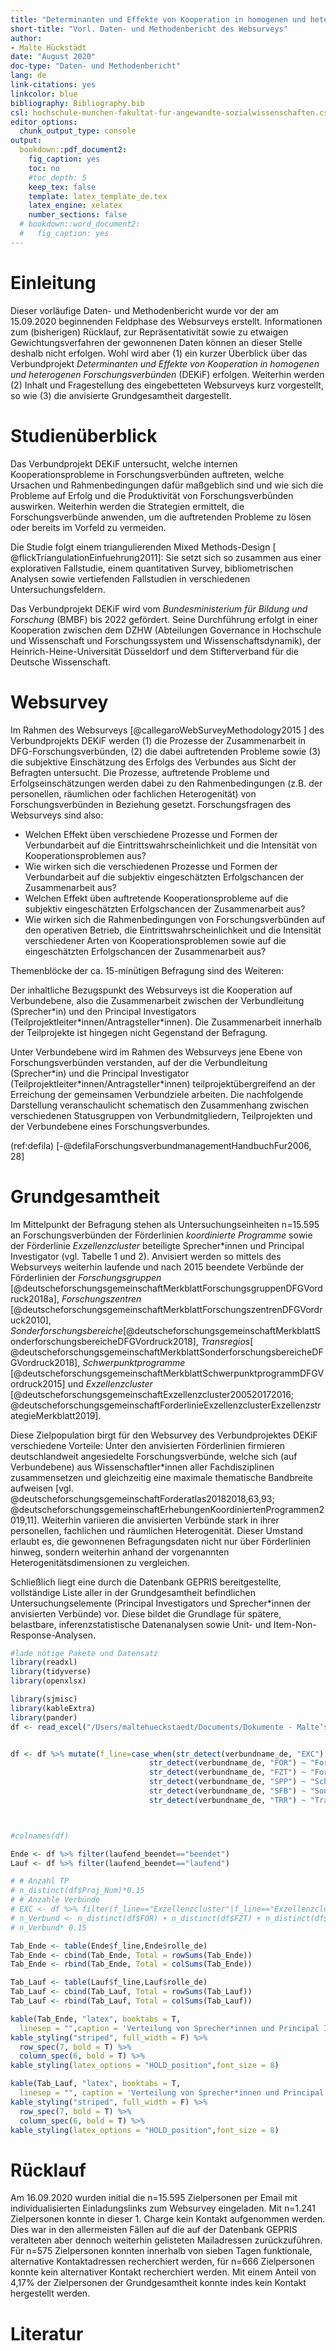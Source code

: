 ```yaml
---
title: "Determinanten und Effekte von Kooperation in homogenen und heterogenen Forschungsverbünden (DEKiF)"
short-title: "Vorl. Daten- und Methodenbericht des Websurveys"
author:
- Malte Hückstädt
date: "August 2020"
doc-type: "Daten- und Methodenbericht"
lang: de
link-citations: yes
linkcolor: blue
bibliography: Bibliography.bib
csl: hochschule-munchen-fakultat-fur-angewandte-sozialwissenschaften.csl
editor_options:
  chunk_output_type: console
output:
  bookdown::pdf_document2:
    fig_caption: yes
    toc: no
    #toc_depth: 5
    keep_tex: false
    template: latex_template_de.tex
    latex_engine: xelatex
    number_sections: false
  # bookdown::word_document2:
  #   fig_caption: yes
---
```


\pagenumbering{gobble}
\tableofcontents

\cleardoublepage
\pagenumbering{Roman}
\listoffigures
\addcontentsline{toc}{section}{Abbildungsverzeichnis}

\cleardoublepage
\listoftables
\addcontentsline{toc}{section}{Tabellenverzeichnis}

\cleardoublepage
\pagenumbering{arabic}


# Einleitung

Dieser vorläufige Daten- und Methodenbericht wurde vor der am 15.09.2020 beginnenden Feldphase des Websurveys erstellt. Informationen zum (bisherigen) Rücklauf, zur Repräsentativität sowie zu etwaigen Gewichtungsverfahren der gewonnenen Daten können an dieser Stelle deshalb  nicht erfolgen. Wohl wird aber (1) ein kurzer Überblick über das Verbundprojekt  *Determinanten und Effekte von Kooperation in homogenen und heterogenen Forschungsverbünden* (DEKiF) erfolgen. Weiterhin werden (2) Inhalt und Fragestellung des eingebetteten Websurveys kurz vorgestellt, so wie (3) die anvisierte Grundgesamtheit dargestellt.

# Studienüberblick

Das Verbundprojekt DEKiF untersucht, welche internen Kooperationsprobleme in Forschungsverbünden auftreten, welche Ursachen und Rahmenbedingungen dafür maßgeblich sind und wie sich die Probleme auf Erfolg und die Produktivität von Forschungsverbünden auswirken. Weiterhin werden die Strategien ermittelt, die Forschungsverbünde anwenden, um die auftretenden Probleme zu lösen oder bereits im Vorfeld zu vermeiden.

\vspace{3 mm}

Die Studie folgt einem triangulierenden Mixed Methods-Design [ @flickTriangulationEinfuehrung2011]: Sie setzt sich so zusammen aus einer explorativen Fallstudie, einem quantitativen Survey, bibliometrischen Analysen sowie vertiefenden Fallstudien in verschiedenen Untersuchungsfeldern.

\vspace{3 mm}

Das Verbundprojekt DEKiF wird vom *Bundesministerium für Bildung und Forschung* (BMBF) bis 2022 gefördert. Seine Durchführung erfolgt in einer Kooperation zwischen dem DZHW (Abteilungen Governance in Hochschule und Wissenschaft und Forschungssystem und Wissenschaftsdynamik), der Heinrich-Heine-Universität Düsseldorf und dem Stifterverband für die Deutsche Wissenschaft.

# Websurvey

Im Rahmen des Websurveys [@callegaroWebSurveyMethodology2015 ] des Verbundprojekts DEKiF werden (1) die Prozesse der Zusammenarbeit in DFG-Forschungsverbünden, (2) die dabei auftretenden Probleme sowie (3) die subjektive Einschätzung des Erfolgs des Verbundes aus Sicht der Befragten untersucht. Die Prozesse, auftretende Probleme und Erfolgseinschätzungen werden dabei zu den Rahmenbedingungen (z.B. der personellen, räumlichen oder fachlichen Heterogenität) von Forschungsverbünden in Beziehung gesetzt. Forschungsfragen des Websurveys sind also:

- Welchen Effekt üben verschiedene Prozesse und Formen der Verbundarbeit auf die Eintrittswahrscheinlichkeit und die Intensität von Kooperationsproblemen aus?
- Wie wirken sich die verschiedenen Prozesse und Formen der Verbundarbeit auf die subjektiv eingeschätzten Erfolgschancen der Zusammenarbeit aus?
- Welchen Effekt üben auftretende Kooperationsprobleme auf die subjektiv eingeschätzten Erfolgschancen der Zusammenarbeit aus?
- Wie wirken sich die Rahmenbedingungen von Forschungsverbünden auf den operativen Betrieb, die Eintrittswahrscheinlichkeit und die Intensität verschiedener Arten von Kooperationsproblemen sowie auf die eingeschätzten Erfolgschancen der Zusammenarbeit aus?

\vspace{3 mm}

Themenblöcke der ca. 15-minütigen Befragung sind des Weiteren:

\vspace{3 mm}

\definecolor{DZHWblue}{RGB}{0,106,178}
\newlist{packed_enum}{enumerate}{5}
\setlist[packed_enum]{label*=(\arabic*)}

\begin{center}
\begin{tcolorbox}[width=10.7cm, sharp corners, colback=DZHWblue!20,
before={\captionof{figure}{Themenblöcke des Websurveys}},
after={}]

\begin{packed_enum}[itemsep=0pt, parsep=0pt]

    \item Initiierung und Auswahl der Verbundmitglieder
    \item Formen der Verbundarbeit
    \item Kommunikation im Verbund
    \item Entwicklung gemeinsamer Forschungsfragen und Verbundziele
    \item Voraussetzungen bzw. Verfahren der Integration von Forschungsergebnissen
    \item Leitung und Koordination des Verbundes
    \item Praktizierte Entscheidungsverfahren
    \item Zusammenarbeit im Verbund
    \item Probleme im Zusammenhang mit der gemeinsamen Verbundarbeit
    \item Erfolg der gemeinsamen Verbundarbeit
    \item Best Practice gemeinsamer Verbundarbeit
    \item Persönliche Erwartungen an die Mitwirkung im Forschungsverbund
    \item Randbedingungen des Forschungsverbundes
    \item Demografie

\end{packed_enum}

\end{tcolorbox}
\end{center}

\vspace{3 mm}

Der inhaltliche Bezugspunkt des Websurveys ist die Kooperation auf Verbundebene, also die Zusammenarbeit zwischen der Verbundleitung (Sprecher\*in) und den Principal Investigators (Teilprojektleiter\*innen/Antragsteller\*innen). Die Zusammenarbeit innerhalb der Teilprojekte ist hingegen nicht Gegenstand der Befragung.

\vspace{3 mm}

Unter Verbundebene wird im Rahmen des Websurveys jene Ebene von Forschungsverbünden verstanden, auf der die Verbundleitung (Sprecher\*in) und die Principal Investigator (Teilprojektleiter\*innen/Antragsteller\*innen) teilprojektübergreifend an der Erreichung der gemeinsamen Verbundziele arbeiten. Die nachfolgende Darstellung veranschaulicht schematisch den Zusammenhang zwischen verschiedenen Statusgruppen von Verbundmitgliedern, Teilprojekten und der Verbundebene eines Forschungsverbundes.

(ref:defila) [-@defilaForschungsverbundmanagementHandbuchFur2006, 28]
\newcommand{\source}[1]{\caption*{Source: {#1}} }

\begin{figure}[h]
\caption{Bezugsebene des Websurvey}
  \centering
     \includegraphics[width=.9\textwidth]{Verbundebene.png}\linebreak

  \begin{footnotesize}
  \textit{Quelle: Eigene Darstellung, in Anlehnung an Defila et al. (ref:defila)}
  \end{footnotesize}
  \label{fig:Schimank}
\end{figure}

# Grundgesamtheit

Im Mittelpunkt der Befragung stehen als Untersuchungseinheiten n=15.595 an Forschungsverbünden der Förderlinien *koordinierte Programme* sowie der Förderlinie *Exzellenzcluster* beteiligte Sprecher\*innen und Principal Investigator (vgl. Tabelle 1 und 2). Anvisiert werden so mittels des Websurveys weiterhin laufende und nach 2015 beendete Verbünde der Förderlinien der _Forschungsgruppen_ [@deutscheforschungsgemeinschaftMerkblattForschungsgruppenDFGVordruck2018a],
_Forschungszentren_ [@deutscheforschungsgemeinschaftMerkblattForschungszentrenDFGVordruck2010],
_Sonderforschungsbereiche_[@deutscheforschungsgemeinschaftMerkblattSonderforschungsbereicheDFGVordruck2018], _Transregios_[ @deutscheforschungsgemeinschaftMerkblattSonderforschungsbereicheDFGVordruck2018], _Schwerpunktprogramme_ [@deutscheforschungsgemeinschaftMerkblattSchwerpunktprogrammDFGVordruck2015] und
_Exzellenzcluster_ [@deutscheforschungsgemeinschaftExzellenzcluster200520172016; @deutscheforschungsgemeinschaftForderlinieExzellenzclusterExzellenzstrategieMerkblatt2019].

Diese Zielpopulation birgt für den Websurvey des Verbundprojektes DEKiF verschiedene Vorteile: Unter den anvisierten Förderlinien firmieren deutschlandweit angesiedelte Forschungsverbünde, welche sich (auf Verbundebene) aus Wissenschaftler\*innen aller Fachdisziplinen zusammensetzen und gleichzeitig eine maximale thematische Bandbreite aufweisen [vgl. @deutscheforschungsgemeinschaftForderatlas20182018,63,93; @deutscheforschungsgemeinschaftErhebungenKoordiniertenProgrammen2019,11]. Weiterhin variieren die anvisierten Verbünde stark in ihrer personellen, fachlichen und räumlichen Heterogenität. Dieser Umstand erlaubt es, die gewonnenen Befragungsdaten nicht nur über Förderlinien hinweg, sondern weiterhin anhand der vorgenannten Heterogenitätsdimensionen zu vergleichen.

Schließlich liegt eine durch die Datenbank GEPRIS bereitgestellte, vollständige Liste aller in der Grundgesamtheit befindlichen Untersuchungselemente (Principal Investigators und Sprecher\*innen der anvisierten Verbünde) vor. Diese bildet die Grundlage für spätere, belastbare, inferenzstatistische Datenanalysen sowie Unit- und Item-Non-Response-Analysen.


```r

#lade nötige Pakete und Datensatz
library(readxl)
library(tidyverse)
library(openxlsx)

library(sjmisc)
library(kableExtra)
library(pander)
df <- read_excel("/Users/maltehueckstaedt/Documents/Dokumente - Malte’s Imac/GitHub/AP6/data/final_data/zofar_df.xlsx", col_types = rep("text",19))


df <- df %>% mutate(f_line=case_when(str_detect(verbundname_de, "EXC") ~ "Exzellenzcluster",
                               str_detect(verbundname_de, "FOR") ~ "Forschungsgruppen",
                               str_detect(verbundname_de, "FZT") ~ "Forschungszentren",
                               str_detect(verbundname_de, "SPP") ~ "Schwerpunktprogramme",
                               str_detect(verbundname_de, "SFB") ~ "Sonderforschungsbereiche",
                               str_detect(verbundname_de, "TRR") ~ "Transregios"))



#colnames(df)

Ende <- df %>% filter(laufend_beendet=="beendet")
Lauf <- df %>% filter(laufend_beendet=="laufend")

# # Anzahl TP
# n_distinct(df$Proj_Num)*0.15
# # Anzahle Verbünde
# EXC <- df %>% filter(f_line=="Exzellenzcluster"|f_line=="Exzellenzcluster (ExStra)")
# n_Verbund <- n_distinct(df$FOR) + n_distinct(df$FZT) + n_distinct(df$SFB) + n_distinct(df$SPP)  + n_distinct(df$TRR) + n_distinct(EXC$Proj_Num)
# n_Verbund* 0.15

Tab_Ende <- table(Ende$f_line,Ende$rolle_de)
Tab_Ende <- cbind(Tab_Ende, Total = rowSums(Tab_Ende))
Tab_Ende <- rbind(Tab_Ende, Total = colSums(Tab_Ende))

Tab_Lauf <- table(Lauf$f_line,Lauf$rolle_de)
Tab_Lauf <- cbind(Tab_Lauf, Total = rowSums(Tab_Lauf))
Tab_Lauf <- rbind(Tab_Lauf, Total = colSums(Tab_Lauf))

kable(Tab_Ende, "latex", booktabs = T,
  linesep = "",caption = 'Verteilung von Sprecher*innen und Principal Investigators beendeter Verbünde in der Grundgesamtheit',format.args = list(big.mark = ".")) %>%
kable_styling("striped", full_width = F) %>%
  row_spec(7, bold = T) %>%
  column_spec(6, bold = T) %>%
kable_styling(latex_options = "HOLD_position",font_size = 8)

kable(Tab_Lauf, "latex", booktabs = T,
  linesep = "", caption = 'Verteilung von Sprecher*innen und Principal Investigators laufender Verbünde in der Grundgesamtheit',format.args = list(big.mark = ".")) %>%
kable_styling("striped", full_width = F) %>%
  row_spec(7, bold = T) %>%
  column_spec(6, bold = T) %>%
kable_styling(latex_options = "HOLD_position",font_size = 8)

```

# Rücklauf

Am 16.09.2020 wurden initial die n=15.595 Zielpersonen per Email mit individualisierten Einladungslinks zum Websurvey eingeladen. Mit n=1.241 Zielpersonen konnte in dieser 1. Charge kein Kontakt aufgenommen werden. Dies war in den allermeisten Fällen auf die auf der Datenbank GEPRIS veralteten aber dennoch weiterhin gelisteten Mailadressen zurückzuführen. Für n=575 Zielpersonen konnten innerhalb von sieben Tagen funktionale, alternative Kontaktadressen recherchiert werden, für n=666 Zielpersonen konnte kein alternativer Kontakt recherchiert werden. Mit einem Anteil von 4,17% der Zielpersonen der Grundgesamtheit konnte indes kein Kontakt hergestellt werden.

# Literatur {-#literatur}
\setlength{\parindent}{-0.2in}
\setlength{\leftskip}{0.2in}
\setlength{\parskip}{0pt}
\noindent
